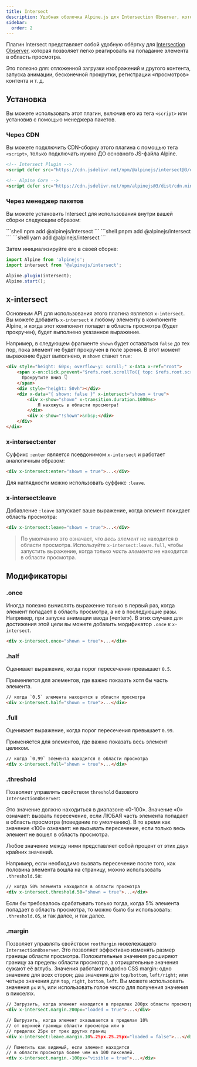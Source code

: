 ```yaml
---
title: Intersect
description: Удобная оболочка Alpine.js для Intersection Observer, которая позволяет легко реагировать, когда элемент попадает в область просмотра
sidebar:
  order: 2
---
```



Плагин Intersect представляет собой удобную обёртку для [Intersection Observer](https://developer.mozilla.org/ru/docs/Web/API/Intersection_Observer_API), которая позволяет легко реагировать на попадание элемента в область просмотра.

Это полезно для: отложенной загрузки изображений и другого контента, запуска анимации, бесконечной прокрутки, регистрации «просмотров» контента и т. д.

## Установка

Вы можете использовать этот плагин, включив его из тега `<script>` или установив с помощью менеджера пакетов.

### Через CDN

Вы можете подключить CDN-сборку этого плагина с помощью тега `<script>`, только подключать нужно ДО основного JS-файла Alpine.

```html
<!-- Intersect Plugin -->
<script defer src="https://cdn.jsdelivr.net/npm/@alpinejs/intersect@3/dist/cdn.min.js"></script>

<!-- Alpine Core -->
<script defer src="https://cdn.jsdelivr.net/npm/alpinejs@3/dist/cdn.min.js"></script>
```

### Через менеджер пакетов

Вы можете установить Intersect для использования внутри вашей сборки следующим образом:


<Tabs>
  <TabItem label="npm">
    ```shell
    npm add @alpinejs/intersect
    ```
  </TabItem>
  <TabItem label="pnpm">
    ```shell
    pnpm add @alpinejs/intersect
    ```
  </TabItem>
  <TabItem label="yarn">
    ```shell
    yarn add @alpinejs/intersect
    ```
  </TabItem>
</Tabs>

Затем инициализируйте его в своей сборке:

```js {2, 4}
import Alpine from 'alpinejs';
import intersect from '@alpinejs/intersect';

Alpine.plugin(intersect);
Alpine.start();
```

## x-intersect

Основным API для использования этого плагина является `x-intersect`. Вы можете добавить `x-intersect` к любому элементу в компоненте Alpine, и когда этот компонент попадет в область просмотра (будет прокручен), будет выполнено указанное выражение.

Например, в следующем фрагменте `shown` будет оставаться `false` до тех пор, пока элемент не будет прокручен в поле зрения. В этот момент выражение будет выполнено, и `shown` станет `true`:

```html live wrap "x-intersect"
<div style="height: 60px; overflow-y: scroll;" x-data x-ref="root">
    <span x-on:click.prevent="$refs.root.scrollTo({ top: $refs.root.scrollHeight, behavior: 'smooth' })">
      Прокрутите вниз 👇
    </span>
    <div style="height: 50vh"></div>
    <div x-data="{ shown: false }" x-intersect="shown = true">
        <div x-show="shown" x-transition.duration.1000ms>
            Я нахожусь в области просмотра!
        </div>
        <div x-show="!shown">&nbsp;</div>
    </div>
</div>
```

### x-intersect:enter

Суффикс `:enter` является псевдонимом `x-intersect` и работает аналогичным образом:

```html ":enter"
<div x-intersect:enter="shown = true">...</div>
```

Для наглядности можно использовать суффикс `:leave`.

### x-intersect:leave

Добавление `:leave` запускает ваше выражение, когда элемент покидает область просмотра:

```html ":leave"
<div x-intersect:leave="shown = true">...</div>
```

> По умолчанию это означает, что _весь элемент_ не находится в области просмотра. Используйте `x-intersect:leave.full`, чтобы запустить выражение, когда только _часть элемента_ не находится в области просмотра.
>
> <LinkCard title="Подробнее о базовом API <strong>IntersectionObserver</strong>" href="https://developer.mozilla.org/ru/docs/Web/API/Intersection_Observer_API" />

## Модификаторы

### .once

Иногда полезно вычислять выражение только в первый раз, когда элемент попадает в область просмотра, а не в последующие разы. Например, при запуске анимации ввода («enter»). В этих случаях для достижения этой цели вы можете добавить модификатор `.once` к `x-intersect`.

```html ".once"
<div x-intersect.once="shown = true">...</div>
```

### .half

Оценивает выражение, когда порог пересечения превышает `0.5`.

Применяется для элементов, где важно показать хотя бы часть элемента.

```html ".half"
// когда `0,5` элемента находится в области просмотра
<div x-intersect.half="shown = true">...</div>
```

### .full

Оценивает выражение, когда порог пересечения превышает `0.99`.

Применяется для элементов, где важно показать весь элемент целиком.

```html ".full"
// когда `0,99` элемента находится в области просмотра
<div x-intersect.full="shown = true">...</div>
```

### .threshold

Позволяет управлять свойством `threshold` базового `IntersectionObserver`:

Это значение должно находиться в диапазоне «0-100». Значение «0» означает: вызвать пересечение, если ЛЮБАЯ часть элемента попадает в область просмотра (поведение по умолчанию). В то время как значение «100» означает: не вызывать пересечение, если только весь элемент не вошел в область просмотра.

Любое значение между ними представляет собой процент от этих двух крайних значений.

Например, если необходимо вызвать пересечение после того, как половина элемента вошла на страницу, можно использовать `.threshold.50`:

```html ".threshold"
// когда 50% элемента находится в области просмотра
<div x-intersect.threshold.50="shown = true">...</div>
```

Если бы требовалось срабатывать только тогда, когда 5% элемента попадает в область просмотра, то можно было бы использовать: `.threshold.05`, и так далее, и так далее.

### .margin

Позволяет управлять свойством `rootMargin` нижележащего `IntersectionObserver`.
Это позволяет эффективно изменять размер границы области просмотра. Положительные значения
расширяют границу за пределы области просмотра, а отрицательные значения сужают её вглубь. Значения
работают подобно CSS margin: одно значение для всех сторон; два значения для `top/bottom`, `left/right`; или
четыре значения для `top`, `right`, `bottom`, `left`. Вы можете использовать значения `px` и `%`, или использовать голое число для получения значения в пикселях.

```html ".margin"
// Загрузить, когда элемент находится в пределах 200px области просмотра
<div x-intersect.margin.200px="loaded = true">...</div>
```

```html ".margin" wrap
// Выгрузить, когда элемент оказывается в пределах 10%
// от верхней границы области просмотра или в
// пределах 25px от трех других границ
<div x-intersect:leave.margin.10%.25px.25.25px="loaded = false">...</div>
```

```html ".margin" wrap
// Пометить как видимый, если элемент находится
// в области просмотра более чем на 100 пикселей.
<div x-intersect.margin.-100px="visible = true">...</div>
```
